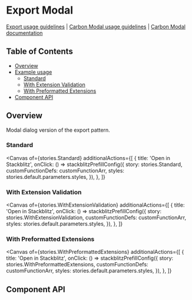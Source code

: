 

# Export Modal

[Export usage guidelines](https://pages.github.ibm.com/carbon/ibm-products/components/export/usage/)
|
[Carbon Modal usage guidelines](https://www.carbondesignsystem.com/components/modal/usage)
|
[Carbon Modal documentation](https://react.carbondesignsystem.com/?path=/docs/components-modal)

## Table of Contents

- [Overview](#overview)
- [Example usage](#example-usage)
  - [Standard](#standard)
  - [With Extension Validation](#with-extension-validation)
  - [With Preformatted Extensions](#with-preformatted-extensions)
- [Component API](#component-api)

## Overview

Modal dialog version of the export pattern.

### Standard

<Canvas
  of={stories.Standard}
  additionalActions={[
    {
      title: 'Open in Stackblitz',
      onClick: () =>
        stackblitzPrefillConfig({
          story: stories.Standard,
          customFunctionDefs: customFunctionArr,
          styles: stories.default.parameters.styles,
        }),
    },
  ]}
></Canvas>

### With Extension Validation

<Canvas
  of={stories.WithExtensionValidation}
  additionalActions={[
    {
      title: 'Open in Stackblitz',
      onClick: () =>
        stackblitzPrefillConfig({
          story: stories.WithExtensionValidation,
          customFunctionDefs: customFunctionArr,
          styles: stories.default.parameters.styles,
        }),
    },
  ]}
></Canvas>

### With Preformatted Extensions

<Canvas
  of={stories.WithPreformattedExtensions}
  additionalActions={[
    {
      title: 'Open in Stackblitz',
      onClick: () =>
        stackblitzPrefillConfig({
          story: stories.WithPreformattedExtensions,
          customFunctionDefs: customFunctionArr,
          styles: stories.default.parameters.styles,
        }),
    },
  ]}
></Canvas>

## Component API

<Controls />
